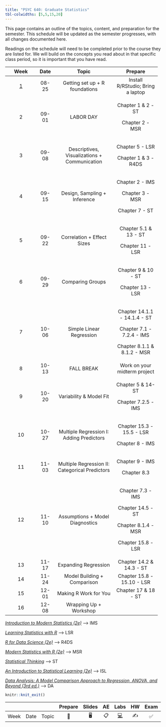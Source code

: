 ```yaml
---
title: "PSYC 640: Graduate Statistics"
tbl-colwidths: [5,5,15,20]
---
```


This page contains an outline of the topics, content, and preparation for the semester. This schedule will be updated as the semester progresses, with all changes documented here.

::: callout-important
Readings on the schedule will need to be completed prior to the course they are listed for. We will build on the concepts you read about in that specific class period, so it is important that you have read.
:::

<div>

+-------------------------+-------------+------------------------------------------------+-----------------------------------+
| Week                    | Date        | Topic                                          | Prepare                           |
+:=======================:+:===========:+:==============================================:+:=================================:+
| [1](/weeks/week-1.html) | 08-25       | Getting set up + R foundations                 | Install R/RStudio; Bring a laptop |
+-------------------------+-------------+------------------------------------------------+-----------------------------------+
| 2                       | 09-01       | LABOR DAY                                      | Chapter 1 & 2 - ST                |
|                         |             |                                                |                                   |
|                         |             |                                                | Chapter 2 - MSR                   |
+-------------------------+-------------+------------------------------------------------+-----------------------------------+
| 3                       | 09-08       | Descriptives, Visualizations + Communication   | Chapter 5 - LSR                   |
|                         |             |                                                |                                   |
|                         |             |                                                | Chapter 1 & 3 - R4DS              |
+-------------------------+-------------+------------------------------------------------+-----------------------------------+
| 4                       | 09-15       | Design, Sampling + Inference                   | Chapter 2 - IMS                   |
|                         |             |                                                |                                   |
|                         |             |                                                | Chapter 3 - MSR                   |
|                         |             |                                                |                                   |
|                         |             |                                                | Chapter 7 - ST                    |
+-------------------------+-------------+------------------------------------------------+-----------------------------------+
| 5                       | 09-22       | Correlation + Effect Sizes                     | Chapter 5.1 & 13 - ST             |
|                         |             |                                                |                                   |
|                         |             |                                                | Chapter 11 - LSR                  |
+-------------------------+-------------+------------------------------------------------+-----------------------------------+
| 6                       | 09-29       | Comparing Groups                               | Chapter 9 & 10 - ST               |
|                         |             |                                                |                                   |
|                         |             |                                                | Chapter 13 - LSR                  |
+-------------------------+-------------+------------------------------------------------+-----------------------------------+
| 7                       | 10-06       | Simple Linear Regression                       | Chapter 14.1.1 - 14.1.4 - ST      |
|                         |             |                                                |                                   |
|                         |             |                                                | Chapter 7.1 - 7.2.4 - IMS         |
|                         |             |                                                |                                   |
|                         |             |                                                | Chapter 8.1.1 & 8.1.2 - MSR       |
+-------------------------+-------------+------------------------------------------------+-----------------------------------+
| 8                       | 10-13       | FALL BREAK                                     | Work on your midterm project      |
+-------------------------+-------------+------------------------------------------------+-----------------------------------+
| 9                       | 10-20       | Variability & Model Fit                        | Chapter 5 & 14- ST                |
|                         |             |                                                |                                   |
|                         |             |                                                | Chapter 7.2.5 - IMS               |
+-------------------------+-------------+------------------------------------------------+-----------------------------------+
| 10                      | 10-27       | Multiple Regression I: Adding Predictors       | Chapter 15.3 - 15.5 - LSR         |
|                         |             |                                                |                                   |
|                         |             |                                                | Chapter 8 - IMS                   |
+-------------------------+-------------+------------------------------------------------+-----------------------------------+
| 11                      | 11-03       | Multiple Regression II: Categorical Predictors | Chapter 9 - IMS                   |
|                         |             |                                                |                                   |
|                         |             |                                                | Chapter 8.3                       |
+-------------------------+-------------+------------------------------------------------+-----------------------------------+
| 12                      | 11-10       | Assumptions + Model Diagnostics                | Chapter 7.3 - IMS                 |
|                         |             |                                                |                                   |
|                         |             |                                                | Chapter 14.5 - ST                 |
|                         |             |                                                |                                   |
|                         |             |                                                | Chapter 8.1.4 - MSR               |
|                         |             |                                                |                                   |
|                         |             |                                                | Chapter 15.8 - LSR                |
+-------------------------+-------------+------------------------------------------------+-----------------------------------+
| 13                      | 11-17       | Expanding Regression                           | Chapter 14.2 & 14.3 - ST          |
+-------------------------+-------------+------------------------------------------------+-----------------------------------+
| 14                      | 11-24       | Model Building + Comparison                    | Chapter 15.8 - 15.10 - LSR        |
+-------------------------+-------------+------------------------------------------------+-----------------------------------+
| 15                      | 12-01       | Making R Work for You                          | Chapter 17 & 18 - ST              |
+-------------------------+-------------+------------------------------------------------+-----------------------------------+
| 16                      | 12-08       | Wrapping Up + Workshop                         |                                   |
+-------------------------+-------------+------------------------------------------------+-----------------------------------+

</div>

[*Introduction to Modern Statistics (2e)*](https://openintro-ims.netlify.app/){target="\"_blank"} –\> IMS

[*Learning Statistics with R*](https://learningstatisticswithr.com/book/){target="_blank"} –\> LSR

[*R for Data Science (2e)*](https://r4ds.hadley.nz/){target="\"_blank"} –\> R4DS

[*Modern Statistics with R (2e)*](https://www.modernstatisticswithr.com/){target="\"_blank"} –\> MSR

[*Statistical Thinking*](https://statsthinking21.github.io/statsthinking21-core-site/){target="\"_blank"} –\> ST

[*An Introduction to Statistical Learning (2e)*](https://www.statlearning.com/){target="_blank"} –\> ISL

[*Data Analysis: A Model Comparison Approach to Regression, ANOVA, and Beyond (3rd ed.)*](https://sadbhavnapublications.org/research-enrichment-material/2-Statistical-Books/Data-Analysis-A-Model-Comparison-Approach-To-Regression,-ANOVA,-and-Beyond.pdf){target="_blank"} –\> DA

```r
knitr::knit_exit()
```

|      |      |       | Prepare | Slides | AE  |  Labs  | HW  | Exam | Project |
|------|------|-------|:-------:|:------:|:---:|:------:|:---:|:----:|:-------:|
| Week | Date | Topic |   📖    |   🖥️   | 📋  | [💻]() | ✍️  |  ✅  |   📂    |
